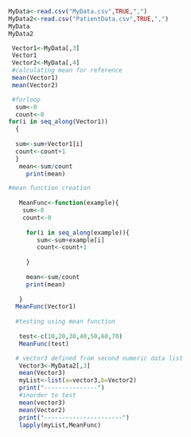 ```r
MyData<-read.csv("MyData.csv",TRUE,",")
MyData2<-read.csv("PatientData.csv",TRUE,",")
MyData
MyData2
```

```r

 Vector1<-MyData[,3]
 Vector1
 Vector2<-MyData[,4]
 #calculating mean for reference
 mean(Vector1)
 mean(Vector2)

```


```r
 #forloop
  sum<-0
  count<-0
for(i in seq_along(Vector1))
  {
   
  sum<-sum+Vector1[i]
  count<-count+1
  }
   mean<-sum/count
     print(mean)
```

```r

#mean function creation
   
   MeanFunc<-function(example){
    sum<-0
    count<-0
     
     for(i in seq_along(example)){
        sum<-sum+example[i]
        count<-count+1
        
     }
     
     mean<-sum/count
     print(mean)
     
   }
  MeanFunc(Vector1)
  
  #testing using mean function
  
   test<-c(10,20,30,40,50,60,70)
   MeanFunc(test)
```


```r
  # vector3 defined from second numeric data list
   Vector3<-MyData2[,3]
   mean(Vector3)
   myList<-list(a=vector3,b=Vector2)
   print("---------------")
   #inorder to test
   mean(vector3)
   mean(Vector2)
   print("----------------------")
   lapply(myList,MeanFunc)
   

```


